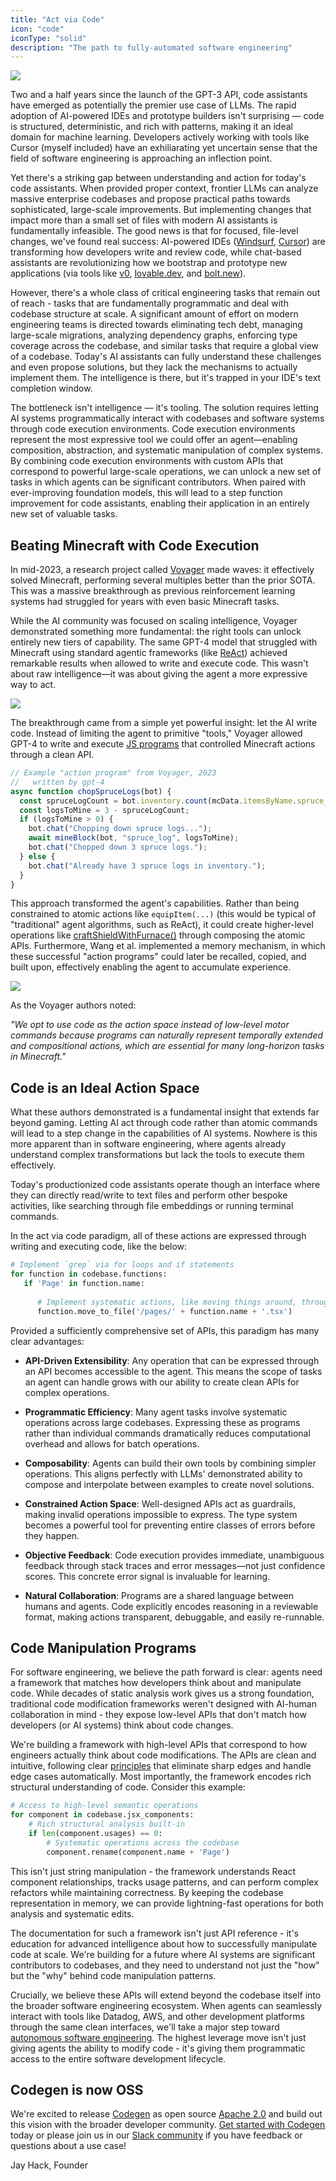 ```yaml
---
title: "Act via Code"
icon: "code"
iconType: "solid"
description: "The path to fully-automated software engineering"
---
```


<Frame caption="Voyager (2023) solved agentic tasks with code execution">
  <img src="/images/mine-amethyst.png" />
</Frame>


Two and a half years since the launch of the GPT-3 API, code assistants have emerged as potentially the premier use case of LLMs. The rapid adoption of AI-powered IDEs and prototype builders isn't surprising — code is structured, deterministic, and rich with patterns, making it an ideal domain for machine learning. Developers actively working with tools like Cursor (myself included) have an exhiliarating yet uncertain sense that the field of software engineering is approaching an inflection point.

Yet there's a striking gap between understanding and action for today's code assistants. When provided proper context, frontier LLMs can analyze massive enterprise codebases and propose practical paths towards sophisticated, large-scale improvements. But implementing changes that impact more than a small set of files with modern AI assistants is fundamentally infeasible. The good news is that for focused, file-level changes, we've found real success: AI-powered IDEs ([Windsurf](https://codeium.com/windsurf), [Cursor](https://www.cursor.com/)) are transforming how developers write and review code, while chat-based assistants are revolutionizing how we bootstrap and prototype new applications (via tools like [v0](https://v0.dev/), [lovable.dev](https://lovable.dev/), and [bolt.new](https://bolt.new/)).

However, there's a whole class of critical engineering tasks that remain out of reach - tasks that are fundamentally programmatic and deal with codebase structure at scale. A significant amount of effort on modern engineering teams is directed towards eliminating tech debt, managing large-scale migrations, analyzing dependency graphs, enforcing type coverage across the codebase, and similar tasks that require a global view of a codebase. Today's AI assistants can fully understand these challenges and even propose solutions, but they lack the mechanisms to actually implement them. The intelligence is there, but it's trapped in your IDE's text completion window.


The bottleneck isn't intelligence — it's tooling. The solution requires letting AI systems programmatically interact with codebases and software systems through code execution environments. Code execution environments represent the most expressive tool we could offer an agent—enabling composition, abstraction, and systematic manipulation of complex systems. By combining code execution environments with custom APIs that correspond to powerful large-scale operations, we can unlock a new set of tasks in which agents can be significant contributors. When paired with ever-improving foundation models, this will lead to a step function improvement for code assistants, enabling their application in an entirely new set of valuable tasks.

## Beating Minecraft with Code Execution

In mid-2023, a research project called [Voyager](https://voyager.minedojo.org) made waves: it effectively solved Minecraft, performing several multiples better than the prior SOTA. This was a massive breakthrough as previous reinforcement learning systems had struggled for years with even basic Minecraft tasks.

While the AI community was focused on scaling intelligence, Voyager demonstrated something more fundamental: the right tools can unlock entirely new tiers of capability. The same GPT-4 model that struggled with Minecraft using standard agentic frameworks (like [ReAct](https://klu.ai/glossary/react-agent-model)) achieved remarkable results when allowed to write and execute code. This wasn't about raw intelligence—it was about giving the agent a more expressive way to act.

<Frame>
   <img src="/images/voyager-performance.png" />
</Frame>

The breakthrough came from a simple yet powerful insight: let the AI write code. Instead of limiting the agent to primitive "tools," Voyager allowed GPT-4 to write and execute [JS programs](https://github.com/MineDojo/Voyager/tree/main/skill_library/trial2/skill/code) that controlled Minecraft actions through a clean API.

```javascript
// Example "action program" from Voyager, 2023
//   written by gpt-4
async function chopSpruceLogs(bot) {
  const spruceLogCount = bot.inventory.count(mcData.itemsByName.spruce_log.id);
  const logsToMine = 3 - spruceLogCount;
  if (logsToMine > 0) {
    bot.chat("Chopping down spruce logs...");
    await mineBlock(bot, "spruce_log", logsToMine);
    bot.chat("Chopped down 3 spruce logs.");
  } else {
    bot.chat("Already have 3 spruce logs in inventory.");
  }
}
```

This approach transformed the agent's capabilities. Rather than being constrained to atomic actions like `equipItem(...)` (this would be typical of "traditional" agent algorithms, such as ReAct), it could create higher-level operations like [craftShieldWithFurnace()](https://github.com/MineDojo/Voyager/blob/main/skill_library/trial2/skill/code/craftShieldWithFurnace.js) through composing the atomic APIs. Furthermore, Wang et al. implemented a memory mechanism, in which these successful "action programs" could later be recalled, copied, and built upon, effectively enabling the agent to accumulate experience.

<Frame>
   <img src="/images/voyager-retrieval.png" />
</Frame>

As the Voyager authors noted: 

<Tip>*"We opt to use code as the action space instead of low-level motor commands because programs can naturally represent temporally extended and compositional actions, which are essential for many long-horizon tasks in Minecraft."*</Tip>

## Code is an Ideal Action Space

What these authors demonstrated is a fundamental insight that extends far beyond gaming. Letting AI act through code rather than atomic commands will lead to a step change in the capabilities of AI systems. Nowhere is this more apparent than in software engineering, where agents already understand complex transformations but lack the tools to execute them effectively.

Today's productionized code assistants operate though an interface where they can directly read/write to text files and perform other bespoke activities, like searching through file embeddings or running terminal commands.

In the act via code paradigm, all of these actions are expressed through writing and executing code, like the below:

```python
# Implement `grep` via for loops and if statements
for function in codebase.functions:
   if 'Page' in function.name:  
      
      # Implement systematic actions, like moving things around, through an API
      function.move_to_file('/pages/' + function.name + '.tsx')
```

Provided a sufficiently comprehensive set of APIs, this paradigm has many clear advantages:

- **API-Driven Extensibility**: Any operation that can be expressed through an API becomes accessible to the agent. This means the scope of tasks an agent can handle grows with our ability to create clean APIs for complex operations.

- **Programmatic Efficiency**: Many agent tasks involve systematic operations across large codebases. Expressing these as programs rather than individual commands dramatically reduces computational overhead and allows for batch operations.

- **Composability**: Agents can build their own tools by combining simpler operations. This aligns perfectly with LLMs' demonstrated ability to compose and interpolate between examples to create novel solutions.

- **Constrained Action Space**: Well-designed APIs act as guardrails, making invalid operations impossible to express. The type system becomes a powerful tool for preventing entire classes of errors before they happen.

- **Objective Feedback**: Code execution provides immediate, unambiguous feedback through stack traces and error messages—not just confidence scores. This concrete error signal is invaluable for learning.

- **Natural Collaboration**: Programs are a shared language between humans and agents. Code explicitly encodes reasoning in a reviewable format, making actions transparent, debuggable, and easily re-runnable.

## Code Manipulation Programs

For software engineering, we believe the path forward is clear: agents need a framework that matches how developers think about and manipulate code. While decades of static analysis work gives us a strong foundation, traditional code modification frameworks weren't designed with AI-human collaboration in mind - they expose low-level APIs that don't match how developers (or AI systems) think about code changes.

We're building a framework with high-level APIs that correspond to how engineers actually think about code modifications. The APIs are clean and intuitive, following clear [principles](/docs/principles) that eliminate sharp edges and handle edge cases automatically. Most importantly, the framework encodes rich structural understanding of code. Consider this example:

```python
# Access to high-level semantic operations
for component in codebase.jsx_components:
    # Rich structural analysis built-in
    if len(component.usages) == 0:
        # Systematic operations across the codebase
        component.rename(component.name + 'Page')
```

This isn't just string manipulation - the framework understands React component relationships, tracks usage patterns, and can perform complex refactors while maintaining correctness. By keeping the codebase representation in memory, we can provide lightning-fast operations for both analysis and systematic edits.

The documentation for such a framework isn't just API reference - it's education for advanced intelligence about how to successfully manipulate code at scale. We're building for a future where AI systems are significant contributors to codebases, and they need to understand not just the "how" but the "why" behind code manipulation patterns.

Crucially, we believe these APIs will extend beyond the codebase itself into the broader software engineering ecosystem. When agents can seamlessly interact with tools like Datadog, AWS, and other development platforms through the same clean interfaces, we'll take a major step toward [autonomous software engineering](/about#our-mission). The highest leverage move isn't just giving agents the ability to modify code - it's giving them programmatic access to the entire software development lifecycle.

## Codegen is now OSS

We're excited to release [Codegen](https://github.com/codegen-sh/codegen-sdk) as open source [Apache 2.0](https://github.com/codegen-sh/codegen-sdk?tab=Apache-2.0-1-ov-file) and build out this vision with the broader developer community. [Get started with Codegen](/introduction/getting-started) today or please join us in our [Slack community](https://community.codegen.com) if you have feedback or questions about a use case!

Jay Hack, Founder